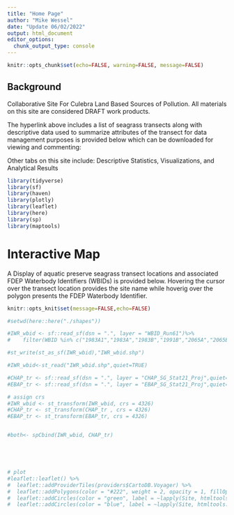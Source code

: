 ```yaml
---
title: "Home Page"
author: "Mike Wessel"
date: "Update 06/02/2022"
output: html_document
editor_options: 
  chunk_output_type: console
---
```



```r
knitr::opts_chunk$set(echo=FALSE, warning=FALSE, message=FALSE)
```


## Background

Collaborative Site For Culebra Land Based Sources of Pollution.
All materials on this site are considered DRAFT work products.


The hyperlink above includes a list of seagrass transects along with descriptive data used to summarize attributes of the transect for data management purposes is provided below which can be downloaded for viewing and commenting: 

Other tabs on this site include:
  Descriptive Statistics, 
  Visualizations, and 
  Analytical Results


```r

library(tidyverse)
library(sf)
library(haven)
library(plotly)
library(leaflet)
library(here)
library(sp)
library(maptools)
```

# Interactive Map 
A Display of aquatic preserve seagrass transect locations and associated FDEP Waterbody Identifiers (WBIDs) is provided below. Hovering the cursor over the transect location provides the site name while hoverig over the polygon presents the FDEP Waterbody Identifier.





```r
knitr::opts_knit$set(message=FALSE,echo=FALSE)

#setwd(here::here("./shapes"))

#IWR_wbid <- sf::read_sf(dsn = ".", layer = "WBID_Run61")%>%
#    filter(WBID %in% c("1983A1","1983A","1983B","1991B","2065A","2065B","2065C","2065D","2065E","2065F","2065G","2065H1","1991A","2056A","2056B","3240A","3240B","3258A1","3258I"))

#st_write(st_as_sf(IWR_wbid),"IWR_wbid.shp")

#IWR_wbid<-st_read("IWR_wbid.shp",quiet=TRUE)

#CHAP_tr <- sf::read_sf(dsn = ".", layer = "CHAP_SG_Stat21_Proj",quiet=TRUE)
#EBAP_tr <- sf::read_sf(dsn = ".", layer = "EBAP_SG_Stat21_Proj",quiet=TRUE)

# assign crs
#IWR_wbid <- st_transform(IWR_wbid, crs = 4326)
#CHAP_tr <- st_transform(CHAP_tr , crs = 4326)
#EBAP_tr <- st_transform(EBAP_tr, crs = 4326)


#both<- spCbind(IWR_wbid, CHAP_tr)





# plot
#leaflet::leaflet() %>%
#  leaflet::addProviderTiles(providers$CartoDB.Voyager) %>%
#  leaflet::addPolygons(color = "#222", weight = 2, opacity = 1, fillOpacity = 0,label = ~lapply(WBID, #htmltools::htmlEscape), data = IWR_wbid ) %>%
#  leaflet::addCircles(color = "green", label = ~lapply(Site, htmltools::htmlEscape),data = CHAP_tr)%>%
#  leaflet::addCircles(color = "blue", label = ~lapply(Site, htmltools::htmlEscape),data = EBAP_tr)
```




